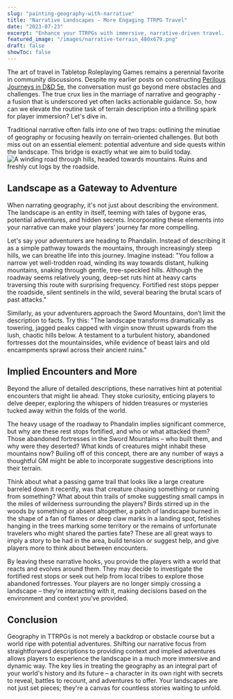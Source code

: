 ```yaml
---
slug: "painting-geography-with-narrative"
title: "Narrative Landscapes - More Engaging TTRPG Travel"
date: "2023-07-23"
excerpt: "Enhance your TTRPGs with immersive, narrative-driven travel. Transform landscapes from mere backdrops to catalysts for adventure and player engagement."
featured_image: "/images/narrative-terrain_480x679.png"
draft: false
showToc: false
---
```


The art of travel in Tabletop Roleplaying Games remains a perennial favorite in community discussions. Despite my earlier posts on constructing [Perilous Journeys in D&D 5e](/2021/07/13/perilous-journeys-in-5e-p1/), the conversation must go beyond mere obstacles and challenges. The true crux lies in the marriage of narrative and geography - a fusion that is underscored yet often lacks actionable guidance. So, how can we elevate the routine task of terrain description into a thrilling spark for player immersion? Let's dive in.

Traditional narrative often falls into one of two traps: outlining the minutiae of geography or focusing heavily on terrain-oriented challenges. But both miss out on an essential element: potential adventure and side quests within the landscape. This bridge is exactly what we aim to build today. 
![A winding road through hills, headed towards mountains. Ruins and freshly cut logs by the roadside.](/images/narrative-terrain_480x679.png)
## Landscape as a Gateway to Adventure

When narrating geography, it's not just about describing the environment. The landscape is an entity in itself, teeming with tales of bygone eras, potential adventures, and hidden secrets. Incorporating these elements into your narrative can make your players’ journey far more compelling. 

Let's say your adventurers are heading to Phandalin. Instead of describing it as a simple pathway towards the mountains, through increasingly steep hills, we can breathe life into this journey. Imagine instead: "You follow a narrow yet well-trodden road, winding its way towards distant, hulking mountains, snaking through gentle, tree-speckled hills. Although the roadway seems relatively young, deep-set ruts hint at heavy carts traversing this route with surprising frequency. Fortified rest stops pepper the roadside, silent sentinels in the wild, several bearing the brutal scars of past attacks."

Similarly, as your adventurers approach the Sword Mountains, don’t limit the description to facts. Try this: "The landscape transforms dramatically as towering, jagged peaks capped with virgin snow thrust upwards from the lush, chaotic hills below. A testament to a turbulent history, abandoned fortresses dot the mountainsides, while evidence of beast lairs and old encampments sprawl across their ancient ruins."

## Implied Encounters and More

Beyond the allure of detailed descriptions, these narratives hint at potential encounters that might lie ahead. They stoke curiosity, enticing players to delve deeper, exploring the whispers of hidden treasures or mysteries tucked away within the folds of the world.

The heavy usage of the roadway to Phandalin implies significant commerce, but why are these rest stops fortified, and who or what attacked them? Those abandoned fortresses in the Sword Mountains – who built them, and why were they deserted? What kinds of creatures might inhabit these mountains now? Builing off of this concept, there are any number of ways a thoughtful GM might be able to incorporate suggestive descriptions into their terrain.  

Think about what a passing game trail that looks like a large creature barreled down it recently, was that creature chasing something or running from something?  What about thin trails of smoke suggesting small camps in the miles of wilderness surrounding the players?  Birds stirred up in the woods by something or absent altogether, a patch of landscape burned in the shape of a fan of flames or deep claw marks in a landing spot, fetishes hanging in the trees marking some territory or the remains of unfortunate travelers who might shared the parties fate?  These are all great ways to imply a story to be had in the area, build tension or suggest help, and give players more to think about between encounters.

By leaving these narrative hooks, you provide the players with a world that reacts and evolves around them. They may decide to investigate the fortified rest stops or seek out help from local tribes to explore those abandoned fortresses. Your players are no longer simply crossing a landscape – they're interacting with it, making decisions based on the environment and context you’ve provided.

## Conclusion

Geography in TTRPGs is not merely a backdrop or obstacle course but a world ripe with potential adventures. Shifting our narrative focus from straightforward descriptions to providing context and implied adventures allows players to experience the landscape in a much more immersive and dynamic way. The key lies in treating the geography as an integral part of your world's history and its future – a character in its own right with secrets to reveal, battles to recount, and adventures to offer. Your landscapes are not just set pieces; they're a canvas for countless stories waiting to unfold.
